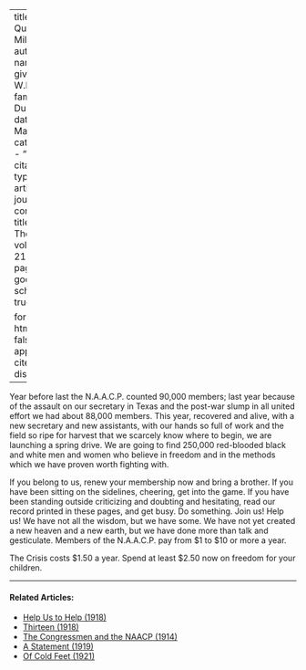 
---
title: 'A Quarter Million'
author:
  - name:
      given: W.E.B.
      family: Du Bois
date: Mar. 1921
categories: 
  - ""
citation: 
  type: article-journal
  container-title: The Crisis
  volume: 21
  issue: 5
  page: 213
google-scholar: true

format:
  html:
    toc: false
    appendix-cite-as: display
---


Year before last the N.A.A.C.P. counted 90,000 members; last year because of the assault on our secretary in Texas and the post-war slump in all united effort we had about 88,000 members. This year, recovered and alive, with a new secretary and new assistants, with our hands so full of work and the field so ripe for harvest that we scarcely know where to begin, we are launching a spring drive. We are going to find 250,000 red-blooded black and white men and women who believe in freedom and in the methods which we have proven worth fighting with.

If you belong to us, renew your membership now and bring a brother. If you have been sitting on the sidelines, cheering, get into the game. If you have been standing outside criticizing and doubting and hesitating, read our record printed in these pages, and get busy. Do something. Join us! Help us! We have not all the wisdom, but we have some. We have not yet created a new heaven and a new earth, but we have done more than talk and gesticulate. Members of the N.A.A.C.P. pay from $1 to $10 or more a year.

<span class="small-caps">The Crisis</span> costs $1.50 a year. Spend at least $2.50 now on freedom for your children.

<!-- Similar articles start here -->
<div  class="clear-wrap"></div>
<hr>
#### Related Articles:

* [Help Us to Help (1918)](/Volumes/16/04/help_us.html)
* [Thirteen (1918)](/Volumes/15/03/thirteen.html)
* [The Congressmen and the NAACP (1914)](/Volumes/09/02/congressmen_and_the_naacp.html)
* [A Statement (1919)](/Volumes/19/01/statement.html)
* [Of Cold Feet (1921)](/Volumes/22/05/of_cold_feet.html)

<!-- Similar articles end here -->